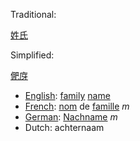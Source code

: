 Traditional:

[[姓]][[氏]]

Simplified:

[[俷]][[庌]]


*[[English]]: [[family]] [[name]]
*[[French]]: [[nom]] de [[famille]] ''m''
*[[German]]: [[Nachname]] ''m''
*Dutch: achternaam
